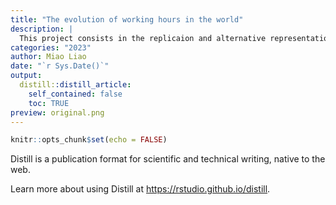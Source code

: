 ```yaml
---
title: "The evolution of working hours in the world"
description: |
  This project consists in the replicaion and alternative representation of graphs from Our World in Data called "Working Hours"
categories: "2023"
author: Miao Liao
date: "`r Sys.Date()`"
output:
  distill::distill_article:
    self_contained: false
    toc: TRUE
preview: original.png
---
```



```r
knitr::opts_chunk$set(echo = FALSE)
```

Distill is a publication format for scientific and technical writing, native to the web.

Learn more about using Distill at <https://rstudio.github.io/distill>.


